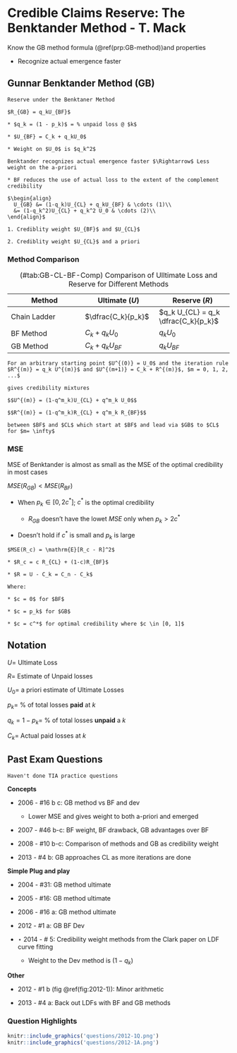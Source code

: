 # Credible Claims Reserve: The Benktander Method - T. Mack

Know the GB method formula (\@ref(prp:GB-method))and properties

* Recognize actual emergence faster

## Gunnar Benktander Method (GB)

```proposition
Reserve under the Benktaner Method

$R_{GB} = q_kU_{BF}$

* $q_k = (1 - p_k)$ = % unpaid loss @ $k$

* $U_{BF} = C_k + q_kU_0$

* Weight on $U_0$ is $q_k^2$
```

```remark
Benktander recognizes actual emergence faster $\Rightarrow$ Less weight on the a-priori

* BF reduces the use of actual loss to the extent of the complement credibility

$\begin{align}
  U_{GB} &= (1-q_k)U_{CL} + q_kU_{BF} & \cdots (1)\\
  &= (1-q_k^2)U_{CL} + q_k^2 U_0 & \cdots (2)\\
\end{align}$

1. Crediblity weight $U_{BF}$ and $U_{CL}$

2. Crediblity weight $U_{CL}$ and a priori
```

### Method Comparison

Table: (\#tab:GB-CL-BF-Comp) Comparison of Ulltimate Loss and Reserve for Different Methods

| Method | Ultimate ($U$) | Reserve ($R$) |
| ------------------------ | ------------------------ | ------------------------ |
| Chain Ladder | $\dfrac{C_k}{p_k}$ | $q_k U_{CL} = q_k \dfrac{C_k}{p_k}$ |
| BF Method | $C_k + q_kU_0$ | $q_k U_0$ |
| GB Method | $C_k + q_kU_{BF}$ | $q_k U_{BF}$ |

```theorem
For an arbitrary starting point $U^{(0)} = U_0$ and the iteration rule $R^{(m)} = q_k U^{(m)}$ and $U^{(m+1)} = C_k + R^{(m)}$, $m = 0, 1, 2, ...$ 

gives credibility mixtures

$$U^{(m)} = (1-q^m_k)U_{CL} + q^m_k U_0$$

$$R^{(m)} = (1-q^m_k)R_{CL} + q^m_k R_{BF}$$

between $BF$ and $CL$ which start at $BF$ and lead via $GB$ to $CL$ for $m= \infty$
```

### MSE

MSE of Benktander is almost as small as the MSE of the optimal credibility in most cases

$MSE(R_{GB}) < MSE(R_{BF})$

* When $p_k \in [0, 2c^*]$; $c^*$ is the optimal credibility

    * $R_{GB}$ doesn't have the lowet $MSE$ only when $p_k > 2c^*$

* Doesn't hold if $c^*$ is small and $p_k$ is large

```remark
$MSE(R_c) = \mathrm{E}[R_c - R]^2$

* $R_c = c R_{CL} + (1-c)R_{BF}$

* $R = U - C_k = C_n - C_k$

Where:

* $c = 0$ for $BF$

* $c = p_k$ for $GB$

* $c = c^*$ for optimal credibility where $c \in [0, 1]$
```

## Notation

$U =$ Ultimate Loss

$R =$ Estimate of Unpaid losses

$U_0 =$ a priori estimate of Ultimate Losses

$p_k =$ % of total losses **paid** at $k$

$q_k = 1 - p_k =$ %  of total losses **unpaid** a $k$

$C_k =$ Actual paid losses at $k$

## Past Exam Questions

```block
Haven't done TIA practice questions
```

**Concepts**

* 2006 - #16 b c: GB method vs BF and dev

    * Lower MSE and gives weight to both a-priori and emerged

* 2007 - #46 b-c: BF weight, BF drawback, GB advantages over BF

* 2008 - #10 b-c: Comparison of methods and GB as credibility weight

* 2013 - #4 b: GB approaches CL as more iterations are done

**Simple Plug and play**

* 2004 - #31: GB method ultimate

* 2005 - #16: GB method ultimate

* 2006 - #16 a: GB method ultimate

* 2012 - #1 a: GB BF Dev

* $\star$ 2014 - # 5: Credibility weight methods from the Clark paper on LDF curve fitting

    * Weight to the Dev method is $(1-q_k)$

**Other**

* 2012 - #1 b (fig \@ref(fig:2012-1)): Minor arithmetic

* 2013 - #4 a: Back out LDFs with BF and GB methods

### Question Highlights

```r
knitr::include_graphics('questions/2012-1Q.png')
knitr::include_graphics('questions/2012-1A.png')
```
